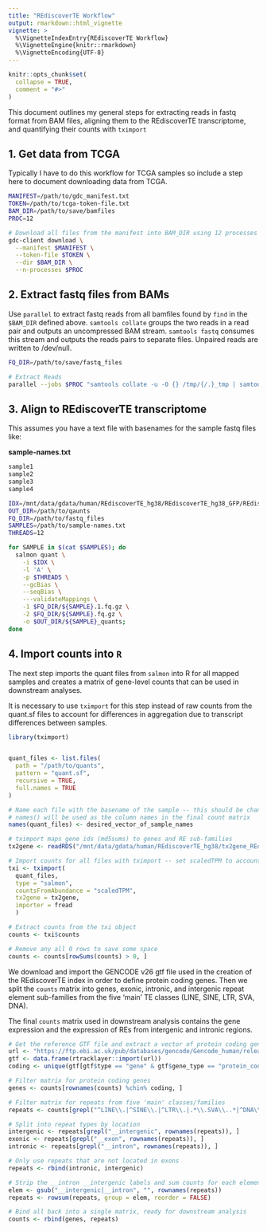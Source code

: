 ```yaml
---
title: "REdiscoverTE Workflow"
output: rmarkdown::html_vignette
vignette: >
  %\VignetteIndexEntry{REdiscoverTE Workflow}
  %\VignetteEngine{knitr::rmarkdown}
  %\VignetteEncoding{UTF-8}
---
```


```r
knitr::opts_chunk$set(
  collapse = TRUE,
  comment = "#>"
)
```

This document outlines my general steps for extracting reads in fastq format 
from BAM files, aligning them to the REdiscoverTE transcriptome, and quantifying
their counts with `tximport`

## 1. Get data from TCGA

Typically I have to do this workflow for TCGA samples so include a step here to
document downloading data from TCGA.

```bash
MANIFEST=/path/to/gdc_manifest.txt
TOKEN=/path/to/tcga-token-file.txt
BAM_DIR=/path/to/save/bamfiles
PROC=12

# Download all files from the manifest into BAM_DIR using 12 processes
gdc-client download \
  --manifest $MANIFEST \
  --token-file $TOKEN \
  --dir $BAM_DIR \
  --n-processes $PROC
```

## 2. Extract fastq files from BAMs

Use `parallel` to extract fastq reads from all bamfiles found by `find` in the 
`$BAM_DIR` defined above. `samtools collate`  groups the two reads in a read 
pair and outputs an uncompressed BAM stream. `samtools fastq` consumes this 
stream and outputs the reads pairs to separate files. Unpaired reads are 
written to /dev/null.

```bash
FQ_DIR=/path/to/save/fastq_files

# Extract Reads
parallel --jobs $PROC "samtools collate -u -O {} /tmp/{/.}_tmp | samtools fastq - -1 $FQ_DIR/{/.}.1.fq.gz -2 $FQ_DIR/{/.}.2.fq.gz -0 /dev/null -n" ::: $(find $BAM_DIR -iname "*.bam")
```

## 3. Align to REdiscoverTE transcriptome

This assumes you have a text file with basenames for the sample fastq files like:

**sample-names.txt**

```bash
sample1
sample2
sample3
sample4
```

```bash
IDX=/mnt/data/gdata/human/REdiscoverTE_hg38/REdiscoverTE_hg38_GFP/REdiscoverTE_GFP_salmon_idx/
OUT_DIR=/path/to/qaunts
FQ_DIR=/path/to/fastq_files
SAMPLES=/path/to/sample-names.txt
THREADS=12

for SAMPLE in $(cat $SAMPLES); do
  salmon quant \
    -i $IDX \
    -l 'A' \
    -p $THREADS \
    --gcBias \
    --seqBias \
    ---validateMappings \
    -1 $FQ_DIR/${SAMPLE}.1.fq.gz \
    -2 $FQ_DIR/${SAMPLE}.fq.gz \
    -o $OUT_DIR/${SAMPLE}_quants;
done
```

## 4. Import counts into `R`

The next step imports the quant files from `salmon` into R for all mapped samples 
and creates a matrix of gene-level counts that can be used in downstream analyses. 

It is necessary to use `tximport` for this step instead of raw counts from the 
quant.sf files to account for differences in aggregation due to transcript 
differences between samples. 

```r
library(tximport)


quant_files <- list.files(
  path = "/path/to/quants",
  pattern = "quant.sf",
  recursive = TRUE,
  full.names = TRUE
)

# Name each file with the basename of the sample -- this should be changed
# names() will be used as the column names in the final count matrix
names(quant_files) <- desired_vector_of_sample_names

# tximport maps gene ids (md5sums) to genes and RE sub-families
tx2gene <- readRDS("/mnt/data/gdata/human/REdiscoverTE_hg38/tx2gene_REdiscoverTE.rds")

# Import counts for all files with tximport -- set scaledTPM to account for tx usage
txi <- tximport(
  quant_files, 
  type = "salmon", 
  countsFromAbundance = "scaledTPM", 
  tx2gene = tx2gene,
  importer = fread
  )

# Extract counts from the txi object
counts <- txi$counts

# Remove any all 0 rows to save some space
counts <- counts[rowSums(counts) > 0, ]
```

We download and import the GENCODE v26 gtf file used in the creation of the 
REdiscoverTE index in order to define protein coding genes. Then we split the 
`counts` matrix into genes, exonic, intronic, and intergenic repeat element 
sub-families from the five 'main' TE classes (LINE, SINE, LTR, SVA, DNA).

The final `counts` matrix used in downstream analysis contains the gene expression
and the expression of REs from intergenic and intronic regions. 

```r
# Get the reference GTF file and extract a vector of protein coding genes
url <- "https://ftp.ebi.ac.uk/pub/databases/gencode/Gencode_human/release_26/gencode.v26.annotation.gtf.gz"
gtf <- data.frame(rtracklayer::import(url))
coding <- unique(gtf[gtf$type == "gene" & gtf$gene_type == "protein_coding", "gene_name"])

# Filter matrix for protein coding genes
genes <- counts[rownames(counts) %chin% coding, ]

# Filter matrix for repeats from five 'main' classes/families
repeats <- counts[grepl("^LINE\\.|^SINE\\.|^LTR\\.|.*\\.SVA\\..*|^DNA\\.", rownames(counts)), ]

# Split into repeat types by location
intergenic <- repeats[grepl("__intergenic", rownames(repeats)), ]
exonic <- repeats[grepl("__exon", rownames(repeats)), ]
intronic <- repeats[grepl("__intron", rownames(repeats)), ]

# Only use repeats that are not located in exons
repeats <- rbind(intronic, intergenic)

# Strip the __intron __intergenic labels and sum counts for each element
elem <- gsub("__intergenic|__intron", "", rownames(repeats))
repeats <- rowsum(repeats, group = elem, reorder = FALSE)

# Bind all back into a single matrix, ready for downstream analysis
counts <- rbind(genes, repeats)
```
